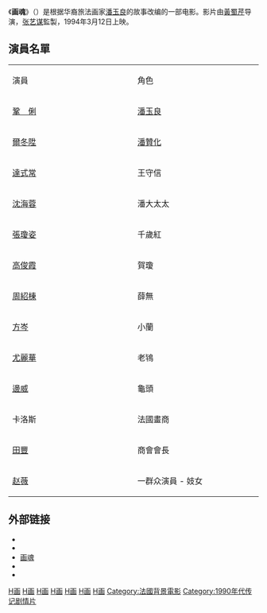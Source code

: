 {{电影信息框
| name = 画魂
| original_name = La Peintre
| image = La peintre (film) 1994.png
| caption = <画魂>海报
| director = [[黄蜀芹|黄蜀芹]]
| producer = [[张艺谋|张艺谋]]
| starring = [[巩俐|巩俐]]<br>[[尔冬升|尔冬升]]<br>[[張瓊姿|張瓊姿]]<br>[[沈海蓉|沈海蓉]]
| released = {{flagicon|CHN}}1994年3月12日
| runtime = 91分鐘
| country = {{中國大陸電影產地}}
| language = [[普通话|普通话]]<br>[[粤语|粤语]]
| imdb_id = 0107158
}}

《'''画魂'''》（{{lang-en|La Peintre}}）是根据华裔旅法画家[[潘玉良|潘玉良]]的故事改编的一部电影。影片由[[黃蜀芹|黃蜀芹]]导演，[[张艺谋|张艺谋]]監製，1994年3月12日上映。

== 演員名單 ==
{|class="wikitable" style="width:60%"
|- style="background:cornflowerblue; color:white" align=center
|style="width:12%"|演員||style="width:12%"|角色
|-
|[[鞏俐|鞏　俐]]||[[潘玉良|潘玉良]]
|-
|[[爾冬陞|爾冬陞]]||[[潘贊化|潘贊化]]
|-
|[[達式常|達式常]]||王守信
|-
|[[沈海蓉|沈海蓉]]||潘大太太
|-
|[[張瓊姿|張瓊姿]]||千歲紅
|-
|[[高俊霞|高俊霞]]||賀瓊
|-
|[[周紹棟|周紹棟]]||薛無
|-
|[[方岑|方岑]]||小蘭
|-
|[[尤麗華|尤麗華]]||老鴇
|-
|[[邊威|邊威]]||龜頭
|-
|卡洛斯||法國畫商
|-
|[[田豐|田豐]]||商會會長
|-
|[[赵薇|赵薇]]||一群众演員 - 妓女
|}

== 外部链接 ==
* {{imdb title|0107158|畫魂}}
* {{amg movie|133748}}
* [http://www.dianying.com/ft/title/hh-19942  画魂] {{Wayback|url=http://www.dianying.com/ft/title/hh-19942 date=20080313080458 }在中文電影資料庫 
* {{hkmdb title|7807|畫魂}}
* {{@movies|fCcmb2022426}}
* {{mtime|14473}}
* {{douban}}

{{黄蜀芹}}
{{趙薇}}

{{Authority control}}
[[Category:张艺谋电影|H画]]
[[Category:1994年中国电影作品|H画]]
[[Category:畫家主角題材電影|H画]]
[[Category:1994年剧情片|H画]]
[[Category:中國劇情片|H画]]
[[Category:中國傳記片|H画]]
[[Category:中国小说改编电影|H画]]
[[Category:法國背景電影|Category:法國背景電影]]
[[Category:1990年代传记剧情片|Category:1990年代传记剧情片]]